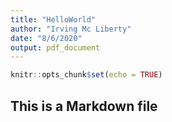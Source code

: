 ```yaml
---
title: "HelloWorld"
author: "Irving Mc Liberty"
date: "8/6/2020"
output: pdf_document
---
```


```r
knitr::opts_chunk$set(echo = TRUE)
```

## This is a Markdown file


